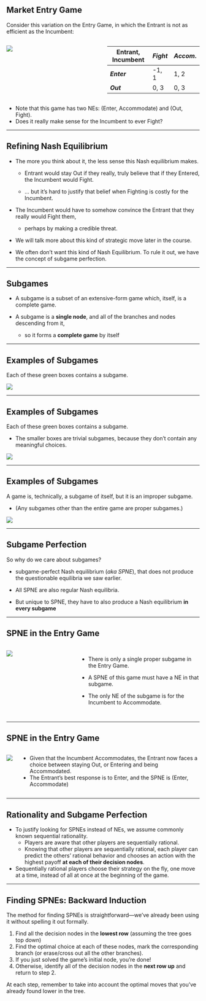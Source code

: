 
## Market Entry Game
Consider this variation on the Entry Game, in which the Entrant is not as efficient as the Incumbent:

:::: {.columns}

::: {.column width="50%"}
![](figures/08InferiorEntrant.png)
:::

::: {.column width="50%"}

| Entrant, Incumbent | $Fight$ | $Accom.$ |
|--------------------+---------+----------|
| **$Enter$**        | -1, 1   | 1, 2     |
| **$Out$**          | 0, 3    | 0, 3     |

:::
::::

  * Note that this game has two NEs: (Enter, Accommodate) and (Out, Fight). 
  * Does it really make sense for the Incumbent to ever Fight?


---

## Refining Nash Equilibrium

::: {.incremental}

* The more you think about it, the less sense this Nash equilibrium makes.

   + Entrant would stay Out if they really, truly believe that if they Entered,
    the Incumbent would Fight.
  
   + ... but it's hard to justify that belief when Fighting is costly for the Incumbent.

* The Incumbent would have to somehow convince the Entrant that they really would Fight them, 
  + perhaps by making a [credible threat]{.hi}.

* We will talk more about this kind of [strategic move]{.hi} later in the course.
* We often don't want this kind of Nash Equilibrium.
  To rule it out, we have the concept of [subgame perfection]{.hi}.
:::
---

## Subgames

::: {.incremental}

* A [subgame]{.hi} is a subset of an extensive-form game which, itself, 
  is a complete game.

* A subgame is a **single node**,
  and all of the branches and nodes descending from it,

  + so it forms a **complete game** by itself

:::

---

## Examples of Subgames
Each of these green boxes contains a subgame.

![](figures/06SubgameExample01.png)

---

## Examples of Subgames
Each of these green boxes contains a subgame.

::: {.incremental}
* The smaller boxes are [trivial subgames]{.hi}, because they don't contain any meaningful choices.
:::

![](figures/06SubgameExample02.png)

---

## Examples of Subgames
A game is, technically, a subgame of itself, but it is an [improper subgame]{.hi}. 

  * (Any subgames other than the entire game are [proper subgames]{.hi}.)

![](figures/06SubgameExample03.png)

---

## Subgame Perfection

So why do we care about subgames?

::: {.incremental}

  * [subgame-perfect Nash equilibrium]{.hi} (*aka SPNE*), that does not produce the questionable equilibria we saw earlier.

  * All SPNE are also regular Nash equilibria.

  * But unique to SPNE, they have to also produce a Nash equilibrium **in every subgame**

:::

---

## SPNE in the Entry Game

:::: {.columns}

::: {.column width="50%"}

![](figures/08InferiorEntrant.png)

:::

::: {.columns width="50%"}

* There is only a single proper subgame in the Entry Game.

* A SPNE of this game must have a NE in that subgame.

* The only NE of the subgame is for the Incumbent to Accommodate.

::: 

::::

---

## SPNE in the Entry Game

::::: {.columns}

:::: {.columns width="50%"}
![](figures/08InferiorEntrant.png)
::::

:::: {.column width="50%"}
::: {.incremental}
* Given that the Incumbent Accommodates, the Entrant now faces a choice between staying Out, or Entering and being Accommodated.
* The Entrant's best response is to Enter, and the SPNE is (Enter, Accommodate)
:::
::::

:::::

---

## Rationality and Subgame Perfection

::: {.incremental}
  * To justify looking for SPNEs instead of NEs, we assume [commonly known sequential rationality]{.hi}. 
    + Players are aware that other players are sequentially rational.
    + Knowing that other players are sequentially rational, each player can predict the others' rational behavior and chooses an action with the highest payoff **at each of their decision nodes**.
  * Sequentially rational players choose their strategy on the fly, one move at a time, instead of all at once at the beginning of the game.
:::
---

## Finding SPNEs: Backward Induction
The method for finding SPNEs is straightforward---we've already been using it without spelling it out formally.

::: {.incremental}
  1. Find all the decision nodes in the **lowest row** (assuming the tree goes top down)
  1. Find the optimal choice at each of these nodes, mark the corresponding branch (or erase/cross out all the other branches).
  1. If you just solved the game's initial node, you're done! 
  1. Otherwise, identify all of the decision nodes in the **next row up** and return to step 2.

At each step, remember to take into account the optimal moves that you've already found lower in the tree.
:::
